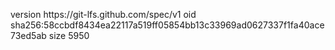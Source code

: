 version https://git-lfs.github.com/spec/v1
oid sha256:58ccbdf8434ea22117a519ff05854bb13c33969ad0627337f1fa40ace73ed5ab
size 5950
